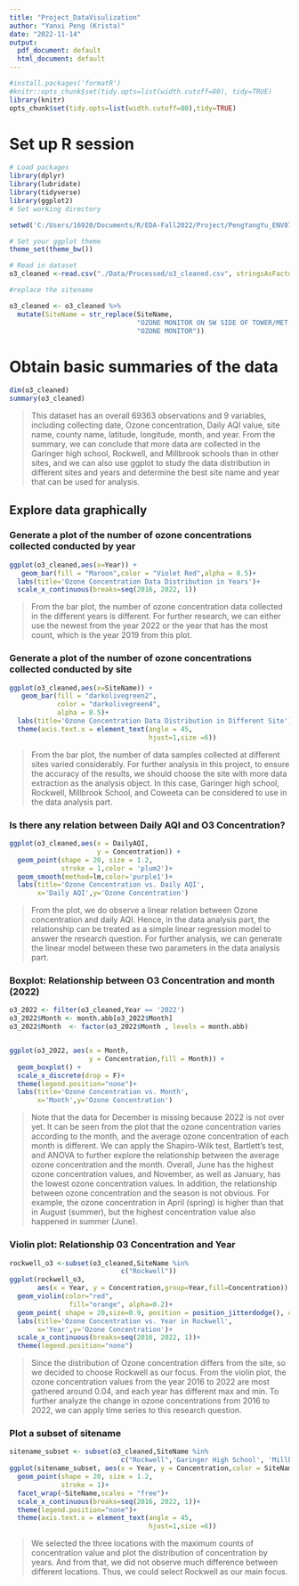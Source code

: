 ---
title: "Project_DataVisulization"
author: "Yanxi Peng (Krista)"
date: "2022-11-14"
output:
  pdf_document: default
  html_document: default
---

```{r setup, include=FALSE}

#install.packages('formatR')
#knitr::opts_chunk$set(tidy.opts=list(width.cutoff=80), tidy=TRUE)
library(knitr)
opts_chunk$set(tidy.opts=list(width.cutoff=80),tidy=TRUE)
```
# Set up R session
```{r, message = FALSE}
# Load packages
library(dplyr)
library(lubridate)
library(tidyverse)
library(ggplot2)
# Set working directory

setwd('C:/Users/16920/Documents/R/EDA-Fall2022/Project/PengYangYu_ENV872_EDA_FinalProject')

# Set your ggplot theme
theme_set(theme_bw())

# Read in dataset
o3_cleaned <-read.csv("./Data/Processed/o3_cleaned.csv", stringsAsFactors = TRUE)

#replace the sitename

o3_cleaned <- o3_cleaned %>% 
  mutate(SiteName = str_replace(SiteName, 
                                "OZONE MONITOR ON SW SIDE OF TOWER/MET EQUIPMENT 10FT ABOVE TOWER",
                                "OZONE MONITOR"))

```

# Obtain basic summaries of the data
```{r}
dim(o3_cleaned)
summary(o3_cleaned)
```
> This dataset has an overall 69363 observations and 9 variables, including collecting date, Ozone concentration, Daily AQI value, site name, county name, latitude, longitude, month, and year. From the summary, we can conclude that more data are collected in the Garinger high school, Rockwell, and Millbrook schools than in other sites, and we can also use ggplot to study the data distribution in different sites and years and determine the best site name and year that can be used for analysis.

## Explore data graphically

###  Generate a plot of the number of ozone concentrations collected conducted by year
```{r}
ggplot(o3_cleaned,aes(x=Year)) +
   geom_bar(fill = "Maroon",color = "Violet Red",alpha = 0.5)+
  labs(title='Ozone Concentration Data Distribution in Years')+
  scale_x_continuous(breaks=seq(2016, 2022, 1))
```

> From the bar plot, the number of ozone concentration data collected in the different years is different. For further research, we can either use the newest from the year 2022 or the year that has the most count, which is the year 2019 from this plot.

### Generate a plot of the number of ozone concentrations collected conducted by site

```{r}
ggplot(o3_cleaned,aes(x=SiteName)) +
   geom_bar(fill = "darkolivegreen2",
            color = "darkolivegreen4",
            alpha = 0.5)+
  labs(title='Ozone Concentration Data Distribution in Different Site')+
  theme(axis.text.x = element_text(angle = 45,
                                   hjust=1,size =6))
```

> From the bar plot, the number of data samples collected at different sites varied considerably. For further analysis in this project, to ensure the accuracy of the results, we should choose the site with more data extraction as the analysis object. In this case, Garinger high school, Rockwell, Millbrook School, and Coweeta can be considered to use in the data analysis part.

### Is there any relation between Daily AQI and O3 Concentration?

```{r}
ggplot(o3_cleaned,aes(x = DailyAQI, 
                      y = Concentration)) +
  geom_point(shape = 20, size = 1.2, 
             stroke = 1,color = 'plum2')+
  geom_smooth(method=lm,color='purple1')+
  labs(title='Ozone Concentration vs. Daily AQI',
       x='Daily AQI',y='Ozone Concentration')
```

> From the plot, we do observe a linear relation between Ozone concentration and daily AQI. Hence, in the data analysis part, the relationship can be treated as a simple linear regression model to answer the research question. For further analysis, we can generate the linear model between these two parameters in the data analysis part.


### Boxplot: Relationship between O3 Concentration and month (2022)
```{r}
o3_2022 <- filter(o3_cleaned,Year == '2022')
o3_2022$Month <- month.abb[o3_2022$Month]
o3_2022$Month  <- factor(o3_2022$Month , levels = month.abb)


ggplot(o3_2022, aes(x = Month, 
                    y = Concentration,fill = Month)) +
  geom_boxplot() +
  scale_x_discrete(drop = F)+
  theme(legend.position="none")+
  labs(title='Ozone Concentration vs. Month',
       x='Month',y='Ozone Concentration')

```

> Note that the data for December is missing because 2022 is not over yet. It can be seen from the plot that the ozone concentration varies according to the month, and the average ozone concentration of each month is different. We can apply the Shapiro-Wilk test, Bartlett's test, and ANOVA to further explore the relationship between the average ozone concentration and the month. Overall, June has the highest ozone concentration values, and November, as well as January, has the lowest ozone concentration values. In addition, the relationship between ozone concentration and the season is not obvious. For example, the ozone concentration in April (spring) is higher than that in August (summer), but the highest concentration value also happened in summer (June).

### Violin plot: Relationship 03 Concentration and Year
```{r}
rockwell_o3 <-subset(o3_cleaned,SiteName %in% 
                            c("Rockwell"))
ggplot(rockwell_o3, 
       aes(x = Year, y = Concentration,group=Year,fill=Concentration)) +
  geom_violin(color="red", 
               fill="orange", alpha=0.2)+
  geom_point( shape = 20,size=0.9, position = position_jitterdodge(), color="darkred",alpha=1)+
  labs(title='Ozone Concentration vs. Year in Rockwell',
       x='Year',y='Ozone Concentration')+
  scale_x_continuous(breaks=seq(2016, 2022, 1))+
  theme(legend.position="none")
```

> Since the distribution of Ozone concentration differs from the site, so we decided to choose Rockwell as our focus. From the violin plot, the ozone concentration values from the year 2016 to 2022 are most gathered around 0.04, and each year has different max and min. To further analyze the change in ozone concentrations from 2016 to 2022, we can apply time series to this research question.

### Plot a subset of sitename
```{r}
sitename_subset <- subset(o3_cleaned,SiteName %in% 
                            c("Rockwell",'Garinger High School', 'Millbrook School'))
ggplot(sitename_subset, aes(x = Year, y = Concentration,color = SiteName)) +
  geom_point(shape = 20, size = 1.2, 
             stroke = 1)+
  facet_wrap(~SiteName,scales = "free")+
  scale_x_continuous(breaks=seq(2016, 2022, 1))+
  theme(legend.position="none")+
  theme(axis.text.x = element_text(angle = 45,
                                   hjust=1,size =6))

```
> We selected the three locations with the maximum counts of concentration value and plot the distribution of concentration by years. And from that, we did not observe much difference between different locations. Thus, we could select Rockwell as our main focus.
